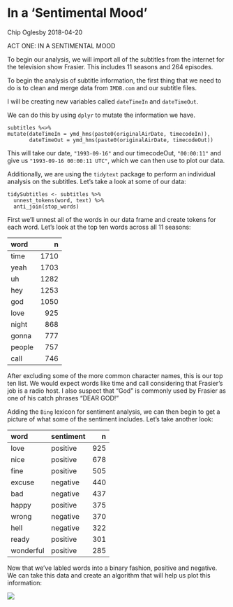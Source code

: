 In a ‘Sentimental Mood’
================
Chip Oglesby
2018-04-20

ACT ONE: IN A SENTIMENTAL MOOD

To begin our analysis, we will import all of the subtitles from the
internet for the television show Frasier. This includes 11 seasons and
264 episodes.

To begin the analysis of subtitle information, the first thing that we
need to do is to clean and merge data from `IMDB.com` and our subtitle
files.

I will be creating new variables called `dateTimeIn` and `dateTimeOut`.

We can do this by using `dplyr` to mutate the information we have.

    subtitles %<>%
    mutate(dateTimeIn = ymd_hms(paste0(originalAirDate, timecodeIn)),
           dateTimeOut = ymd_hms(paste0(originalAirDate, timecodeOut))

This will take our date, `"1993-09-16"` and our timecodeOut,
`"00:00:11"` and give us `"1993-09-16 00:00:11 UTC"`, which we can then
use to plot our data.

Additionally, we are using the `tidytext` package to perform an
individual analysis on the subtitles. Let’s take a look at some of our
data:

    tidySubtitles <- subtitles %>% 
      unnest_tokens(word, text) %>% 
      anti_join(stop_words)

First we’ll unnest all of the words in our data frame and create tokens
for each word. Let’s look at the top ten words across all 11 seasons:

| word   |    n |
| :----- | ---: |
| time   | 1710 |
| yeah   | 1703 |
| uh     | 1282 |
| hey    | 1253 |
| god    | 1050 |
| love   |  925 |
| night  |  868 |
| gonna  |  777 |
| people |  757 |
| call   |  746 |

After excluding some of the more common character names, this is our top
ten list. We would expect words like time and call considering that
Frasier’s job is a radio host. I also suspect that “God” is commonly
used by Frasier as one of his catch phrases “DEAR GOD\!”

Adding the `Bing` lexicon for sentiment analysis, we can then begin to
get a picture of what some of the sentiment includes. Let’s take another
look:

| word      | sentiment |   n |
| :-------- | :-------- | --: |
| love      | positive  | 925 |
| nice      | positive  | 678 |
| fine      | positive  | 505 |
| excuse    | negative  | 440 |
| bad       | negative  | 437 |
| happy     | positive  | 375 |
| wrong     | negative  | 370 |
| hell      | negative  | 322 |
| ready     | positive  | 301 |
| wonderful | positive  | 285 |

Now that we’ve labled words into a binary fashion, positive and
negative. We can take this data and create an algorithm that will help
us plot this information:

![](../images/wordSentiment.png)
